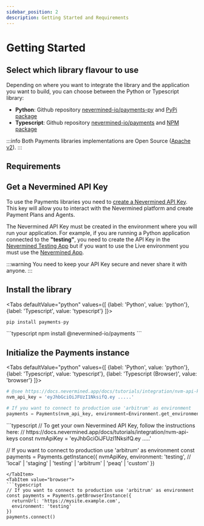 ```yaml
---
sidebar_position: 2
description: Getting Started and Requirements
---
```



# Getting Started

## Select which library flavour to use

Depending on where you want to integrate the library and the application you want to build, you can choose between the Python or Typescript library:

- **Python**: Github repository [nevermined-io/payments-py](https://github.com/nevermined-io/payments-py) and [PyPi package](https://pypi.org/project/payments-py/)
- **Typescript**: Github repository [nevermined-io/payments](https://github.com/nevermined-io/payments) and [NPM package](https://www.npmjs.com/package/@nevermined-io/payments)

:::info
Both Payments libraries implementations are Open Source ([Apache v2](https://www.apache.org/licenses/LICENSE-2.0)).
:::

## Requirements

## Get a Nevermined API Key

To use the Payments libraries you need to [create a Nevermined API Key](../tutorials/integration/nvm-api-keys.mdx). This key will allow you to interact with the Nevermined platform and create Payment Plans and Agents.

The Nevermined API Key must be created in the environment where you will run your application. For example, if you are running a Python application connected to the **"testing"**, you need to create the API Key in the [Nevermined Testing App](https://testing.nevermined.app/) but if you want to use the Live environment you must use the [Nevermined App](https://nevermined.app/).

:::warning
You need to keep your API Key secure and never share it with anyone.
:::

## Install the library

<Tabs
  defaultValue="python"
  values={[
    {label: 'Python', value: 'python'},
    {label: 'Typescript', value: 'typescript'}
  ]}>
  <TabItem value="python">
  ```python
  pip install payments-py
  ```
  </TabItem>
  <TabItem value="typescript">
  ```typescript
  npm install @nevermined-io/payments
  ```
  </TabItem>  
</Tabs>

## Initialize the Payments instance

<Tabs
  defaultValue="python"
  values={[
    {label: 'Python', value: 'python'},
    {label: 'Typescript', value: 'typescript'},
    {label: 'Typescript (Browser)', value: 'browser'}
  ]}>
  <TabItem value="python">
  ```python
  # @see https://docs.nevermined.app/docs/tutorials/integration/nvm-api-keys  
  nvm_api_key = 'eyJhbGciOiJFUzI1NksifQ.ey .....'

  # If you want to connect to production use 'arbitrum' as environment
  payments = Payments(nvm_api_key, environment=Environment.get_environment('testing'))  # 'local' | 'staging' | 'testing' | 'arbitrum' | 'peaq' | 'custom'
  ```
  </TabItem>
  <TabItem value="typescript">
  ```typescript
  // To get your own Nevermined API Key, follow the instructions here:
  // https://docs.nevermined.app/docs/tutorials/integration/nvm-api-keys  
  const nvmApiKey = 'eyJhbGciOiJFUzI1NksifQ.ey .....'

  // If you want to connect to production use 'arbitrum' as environment
  const payments = Payments.getInstance({
    nvmApiKey,
    environment: 'testing', // 'local' | 'staging' | 'testing' | 'arbitrum' | 'peaq' | 'custom'
  })
  ```
  </TabItem>
  <TabItem value="browser">
  ```typescript
  // If you want to connect to production use 'arbitrum' as environment
  const payments = Payments.getBrowserInstance({
    returnUrl: 'https://mysite.example.com',
    environment: 'testing'
  })
  payments.connect()
  ```
  </TabItem>
</Tabs>